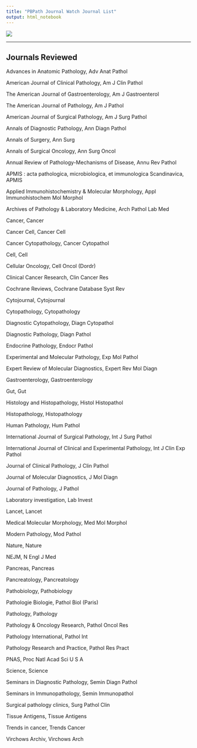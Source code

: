 ```yaml
---
title: "PBPath Journal Watch Journal List"
output: html_notebook
---
```


[![](figures/PBP_header_logo.jpg)](http://pbpath.org/)

---

## Journals Reviewed

Advances in Anatomic Pathology, Adv Anat Pathol

American Journal of Clinical Pathology, Am J Clin Pathol

The American Journal of Gastroenterology, Am J Gastroenterol

The American Journal of Pathology, Am J Pathol

American Journal of Surgical Pathology, Am J Surg Pathol

Annals of Diagnostic Pathology, Ann Diagn Pathol

Annals of Surgery, Ann Surg

Annals of Surgical Oncology, Ann Surg Oncol

Annual Review of Pathology-Mechanisms of Disease, Annu Rev Pathol

APMIS : acta pathologica, microbiologica, et immunologica Scandinavica, APMIS

Applied Immunohistochemistry & Molecular Morphology, Appl Immunohistochem Mol Morphol

Archives of Pathology & Laboratory Medicine, Arch Pathol Lab Med

Cancer, Cancer

Cancer Cell, Cancer Cell

Cancer Cytopathology, Cancer Cytopathol

Cell, Cell

Cellular Oncology, Cell Oncol (Dordr)

Clinical Cancer Research, Clin Cancer Res

Cochrane Reviews, Cochrane Database Syst Rev

Cytojournal, Cytojournal

Cytopathology, Cytopathology

Diagnostic Cytopathology, Diagn Cytopathol

Diagnostic Pathology, Diagn Pathol

Endocrine Pathology, Endocr Pathol

Experimental and Molecular Pathology, Exp Mol Pathol

Expert Review of Molecular Diagnostics, Expert Rev Mol Diagn

Gastroenterology, Gastroenterology

Gut, Gut

Histology and Histopathology, Histol Histopathol

Histopathology, Histopathology

Human Pathology, Hum Pathol

International Journal of Surgical Pathology, Int J Surg Pathol

International Journal of Clinical and Experimental Pathology, Int J Clin Exp Pathol

Journal of Clinical Pathology, J Clin Pathol

Journal of Molecular Diagnostics, J Mol Diagn

Journal of Pathology, J Pathol

Laboratory investigation, Lab Invest

Lancet, Lancet

Medical Molecular Morphology, Med Mol Morphol

Modern Pathology, Mod Pathol

Nature, Nature

NEJM, N Engl J Med

Pancreas, Pancreas

Pancreatology, Pancreatology

Pathobiology, Pathobiology

Pathologie Biologie, Pathol Biol (Paris)

Pathology, Pathology

Pathology & Oncology Research, Pathol Oncol Res

Pathology International, Pathol Int

Pathology Research and Practice, Pathol Res Pract

PNAS, Proc Natl Acad Sci U S A

Science, Science

Seminars in Diagnostic Pathology, Semin Diagn Pathol

Seminars in Immunopathology, Semin Immunopathol

Surgical pathology clinics, Surg Pathol Clin

Tissue Antigens, Tissue Antigens

Trends in cancer, Trends Cancer

Virchows Archiv, Virchows Arch